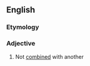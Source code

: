 ==English==

===Etymology===
{{prefix|en|un|combined}}

===Adjective===
{{en-adj|-}}

# Not [[combined]] with another
